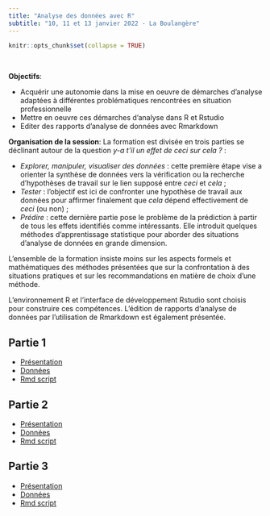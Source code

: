 ```yaml
---
title: "Analyse des données avec R"
subtitle: "10, 11 et 13 janvier 2022 - La Boulangère"
---
```


```r
knitr::opts_chunk$set(collapse = TRUE)
```

&nbsp;

**Objectifs**: 

* Acquérir une autonomie dans la mise en oeuvre de
démarches d'analyse adaptées à différentes
problématiques rencontrées en situation professionnelle
* Mettre en oeuvre ces démarches d'analyse dans R et Rstudio
* Editer des rapports d'analyse de données avec Rmarkdown

**Organisation de la session**: La formation est divisée en trois parties se déclinant autour de la question *y-a t'il un effet de ceci sur cela ?* : 

* *Explorer, manipuler, visualiser des données* : cette première étape vise a orienter la synthèse de données vers la vérification ou la recherche d'hypothèses de travail sur le lien supposé entre *ceci* et *cela*  ;
* *Tester* : l'objectif est ici de confronter une hypothèse de travail aux données pour affirmer finalement que *cela* dépend effectivement de *ceci* (ou non) ; 
* *Prédire* : cette dernière partie pose le problème de la prédiction à partir de tous les effets identifiés comme intéressants. Elle introduit quelques méthodes d'apprentissage statistique pour aborder des situations d'analyse de données en grande dimension.

L'ensemble de la formation insiste moins sur les aspects formels et mathématiques des méthodes présentées que sur la confrontation à des situations pratiques et sur les recommandations en matière de choix d'une méthode. 

L'environnement R et l'interface de développement Rstudio sont choisis pour construire ces compétences. L'édition de rapports d'analyse de données par l'utilisation de Rmarkdown est également présentée.  

## Partie 1

* [Présentation](./teaching/html/slides_FC_fruit_Part_1.html) 
* [Données](./teaching/data/FC/maturity.txt)
* [Rmd script](./teaching/scripts/Part1.Rmd)   

## Partie 2

* [Présentation](./teaching/html/slides_FC_fruit_Part_2.html) 
* [Données](./teaching/data/FC/maturity.txt)
* [Rmd script](./teaching/scripts/Part2.Rmd)   

## Partie 3

* [Présentation](./teaching/html/slides_FC_fruit_Part_3.html) 
* [Données](./teaching/data/FC/maturity_nirs.txt)
* [Rmd script](./teaching/scripts/Part3.Rmd) 
